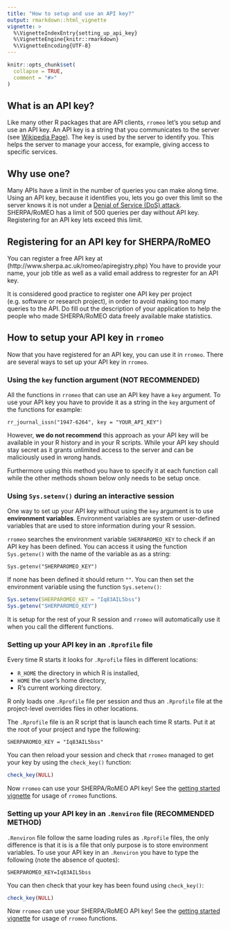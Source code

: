 ```yaml
---
title: "How to setup and use an API key?"
output: rmarkdown::html_vignette
vignette: >
  %\VignetteIndexEntry{setting_up_api_key}
  %\VignetteEngine{knitr::rmarkdown}
  %\VignetteEncoding{UTF-8}
---
```


```r
knitr::opts_chunk$set(
  collapse = TRUE,
  comment = "#>"
)
```


## What is an API key?

Like many other R packages that are API clients, `rromeo` let's you setup and use an API key.
An API key is a string that you communicates to the server (see [Wikipedia Page](https://en.wikipedia.org/wiki/Application_programming_interface_key)). The key is used by the server to identify you. This helps the server to manage your access, for example, giving access to specific services.


## Why use one?

Many APIs have a limit in the number of queries you can make along time. Using an API key, because it identifies you, lets you go over this limit so the server knows it is not under a [Denial of Service (DoS) attack](https://en.wikipedia.org/wiki/Denial-of-service_attack).
SHERPA/RoMEO has a limit of 500 queries per day without API key. Registering for an API key lets exceed this limit.

## Registering for an API key for SHERPA/RoMEO

You can register a free API key at (http://www.sherpa.ac.uk/romeo/apiregistry.php)
You have to provide your name, your job title as well as a valid email address to regrester for an API key.

It is considered good practice to register one API key per project (e.g. software or research project), in order to avoid making too many queries to the API. Do fill out the description of your application to help the people who made SHERPA/RoMEO data freely available make statistics.


## How to setup your API key in `rromeo`

Now that you have registered for an API key, you can use it in `rromeo`. There are several ways to set up your API key in `rromeo`.

### Using the `key` function argument (**NOT RECOMMENDED**)

All the functions in `rromeo` that can use an API key have a `key` argument.
To use your API key you have to provide it as a string in the `key` argument of the functions for example:

```
rr_journal_issn("1947-6264", key = "YOUR_API_KEY")
```
However, **we do not recommend** this approach as your API key will be available in your R history and in your R scripts. While your API key should stay secret as it grants unlimited access to the server and can be maliciously used in wrong hands.

Furthermore using this method you have to specify it at each function call while the other methods shown below only needs to be setup once.

### Using `Sys.setenv()` during an interactive session

One way to set up your API key without using the `key` argument is to use **environment variables**. Environment variables are system or user-defined variables that are used to store information during your R session.

`rromeo` searches the environment variable `SHERPAROMEO_KEY` to check if an API key has been defined.
You can access it using the function `Sys.getenv()` with the name of the variable as as a string:

```
Sys.getenv("SHERPAROMEO_KEY")
```

If none has been defined it should return `""`. You can then set the environment variable using the function `Sys.setenv()`:

```r
Sys.setenv(SHERPAROMEO_KEY = "Iq83AIL5bss")
Sys.getenv("SHERPAROMEO_KEY")
```

It is setup for the rest of your R session and `rromeo` will automatically use it when you call the different functions.

### Setting up your API key in an `.Rprofile` file

Every time R starts it looks for `.Rprofile` files in different locations:

- `R_HOME` the directory in which R is installed,
- `HOME` the user's home directory,
- R's current working directory.

R only loads one `.Rprofile` file per session and thus an `.Rprofile` file at the project-level overrides files in other locations.

The `.Rprofile` file is an R script that is launch each time R starts. Put it at the root of your project and type the following:

```
SHERPAROMEO_KEY = "Iq83AIL5bss"
```

You can then reload your session and check that `rromeo` managed to get your key by using the `check_key()` function:

```r
check_key(NULL)
```

Now `rromeo` can use your SHERPA/RoMEO API key! See the [getting started vignette](https://rekyt.github.io/rromeo/articles/rromeo.html) for usage of `rromeo` functions.


### Setting up your API key in an `.Renviron` file (**RECOMMENDED METHOD**)

`.Renviron` file follow the same loading rules as `.Rprofile` files, the only difference is that it is is a file that only purpose is to store environment variables. To use your API key in an `.Renviron` you have to type the following (note the absence of quotes):

```
SHERPAROMEO_KEY=Iq83AIL5bss

```

You can then check that your key has been found using `check_key()`:

```r
check_key(NULL)
```

Now `rromeo` can use your SHERPA/RoMEO API key! See the [getting started vignette](https://rekyt.github.io/rromeo/articles/rromeo.html) for usage of `rromeo` functions.
